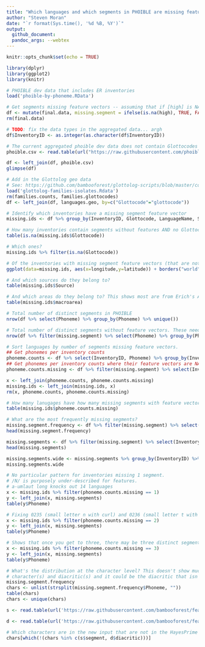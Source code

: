 ```yaml
---
title: "Which languages and which segments in PHOIBLE are missing feature vectors?"
author: "Steven Moran"
date: "`r format(Sys.time(), '%d %B, %Y')`"
output:
  github_document:
  pandoc_args: --webtex
---
```

  
```r
knitr::opts_chunk$set(echo = TRUE)
```

```r
library(dplyr)
library(ggplot2)
library(knitr)
```

```r
# PHOIBLE dev data that includes ER inventories
load('phoible-by-phoneme.RData')

# Get segments missing feature vectors -- assuming that if [high] is NA, then the segment is not specified
df <- mutate(final.data, missing.segment = ifelse(is.na(high), TRUE, FALSE))
rm(final.data)

# TODO: fix the data types in the aggregated data... argh
df$InventoryID <- as.integer(as.character(df$InventoryID))
```

```r
# The current aggregated phoible dev data does not contain Glottocodes -- add em via the phoible inventory
phoible.csv <- read.table(url("https://raw.githubusercontent.com/phoible/dev/master/mappings/InventoryID-LanguageCodes.tsv"), sep="\t", header=TRUE, stringsAsFactors = FALSE, quote="\"")

df <- left_join(df, phoible.csv)
glimpse(df)
```

```r
# Add in the Glottolog geo data
# See: https://github.com/bambooforest/glottolog-scripts/blob/master/coverage/get_glottolog_data.md
load('glottolog-families-isolates.Rdata')
rm(families.counts, families.glottocodes)
df <- left_join(df, languages.geo, by=c("Glottocode"="glottocode"))
```

```r
# Identify which inventories have a missing segment feature vector
missing.ids <- df %>% group_by(InventoryID, Glottocode, LanguageName, Source, latitude, longitude, macroarea) %>% filter(missing.segment) %>% distinct(InventoryID)
```

```r
# How many inventories contain segments without features AND no Glottocode?
table(is.na(missing.ids$Glottocode))
```
```r
# Which ones?
missing.ids %>% filter(is.na(Glottocode))
```

```r
# Of the inventories with missing segment feature vectors (that are not NA Glottocode), where are they?
ggplot(data=missing.ids, aes(x=longitude,y=latitude)) + borders("world", colour="gray50", fill="gray50") + geom_point()
```

```r
# And which sources do they belong to?
table(missing.ids$Source)
```

```r
# And which areas do they belong to? This shows most are from Erich's Australian database or Dmitry's Eurasian.
table(missing.ids$macroarea)
```

```r
# Total number of distinct segments in PHOIBLE
nrow(df %>% select(Phoneme) %>% group_by(Phoneme) %>% unique())
```

```r
# Total number of distinct segments without feature vectors. These need to be added... by hand? Argh!
nrow(df %>% filter(missing.segment) %>% select(Phoneme) %>% group_by(Phoneme) %>% unique())
```

```r
# Sort languages by number of segments missing feature vectors.
## Get phonemes per inventory counts
phoneme.counts <- df %>% select(InventoryID, Phoneme) %>% group_by(InventoryID) %>% summarize(phoneme.counts = n())
## Get phonemes per inventory counts where their feature vectors are NA
phoneme.counts.missing <- df %>% filter(missing.segment) %>% select(InventoryID, Phoneme) %>% group_by(InventoryID) %>% summarize(phoneme.counts.missing = n())

x <- left_join(phoneme.counts, phoneme.counts.missing)
missing.ids <- left_join(missing.ids, x)
rm(x, phoneme.counts, phoneme.counts.missing)

# How many lanugages have how many missing segments with feature vectors?
table(missing.ids$phoneme.counts.missing)
```

```r
# What are the most frequently missing segments?
missing.segment.frequency <- df %>% filter(missing.segment) %>% select(Phoneme) %>% group_by(Phoneme) %>% summarize(segment.frequency = n()) %>% arrange(desc(segment.frequency))
head(missing.segment.frequency)
```

```r
missing.segments <- df %>% filter(missing.segment) %>% select(InventoryID, Phoneme)
head(missing.segments)
```

```r
missing.segments.wide <- missing.segments %>% group_by(InventoryID) %>% summarize(phonemes.missing = paste(Phoneme, collapse=(',')))
missing.segments.wide
```

```r
# No particular pattern for inventories missing 1 segment. 
# /N/ is purposely under-described for features.
# a-umlaut long knocks out 14 languages
x <- missing.ids %>% filter(phoneme.counts.missing == 1)
y <- left_join(x, missing.segments)
table(y$Phoneme)
```

```r
# Fixing 0235 (small letter n with curl) and 0236 (small letter t with curl)
x <- missing.ids %>% filter(phoneme.counts.missing == 2)
y <- left_join(x, missing.segments)
table(y$Phoneme)
```

```r
# Shows that once you get to three, there may be three distinct segments in particular languages (like the tones, probably, or the dipthongs with intervening length).
x <- missing.ids %>% filter(phoneme.counts.missing == 3)
y <- left_join(x, missing.segments)
table(y$Phoneme)
```

```r
# What's the distribution at the character level? This doesn't show much because it separates the base 
# character(s) and diacritic(s) and it could be the diacritic that isn't specified in HayesPrime.
missing.segment.frequency
chars <- unlist(strsplit(missing.segment.frequency$Phoneme, ""))
table(chars)
chars <- unique(chars)
```

```r
s <- read.table(url('https://raw.githubusercontent.com/bambooforest/features/master/segments.csv'), header=T, stringsAsFactors = FALSE, sep="\t")

d <- read.table(url('https://raw.githubusercontent.com/bambooforest/features/master/diacritics.csv'), header=T, stringsAsFactors = FALSE, sep="\t")

# Which characters are in the new input that are not in the HayesPrime features
chars[which(!(chars %in% c(s$segment, d$diacritic)))]
```
